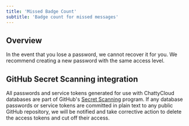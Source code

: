 ```yaml
---
title: 'Missed Badge Count'
subtitle: 'Badge count for missed messages'
---
```


## Overview


<InfoBlock type="note">
  In the event that you lose a password, we cannot recover it for you. We
  recommend creating a new password with the same access level.
</InfoBlock>

## GitHub Secret Scanning integration

All passwords and service tokens generated for use with ChattyCloud databases are part of GitHub's [Secret Scanning](https://docs.github.com/en/code-security/secret-security/about-secret-scanning) program. If any database passwords or service tokens are committed in plain text to any public GitHub repository, we will be notified and take corrective action to delete the access tokens and cut off their access.
